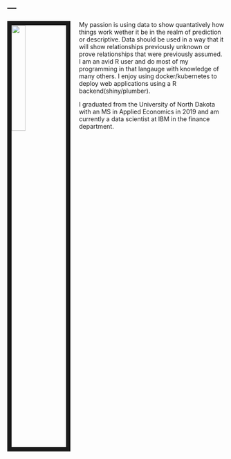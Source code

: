 ---
---


<link rel="stylesheet" href="styles.css" type="text/css">

<img src="images/BICEPS.jpg" style="width:25%; border:10px solid; margin-right: 20px" align="left">

My passion is using data to show quantatively how things work wether it be in the realm of prediction or descriptive. Data should be used in a way that it will show relationships previously unknown or prove relationships that were previously assumed. I am an avid R user and do most of my programming in that langauge with knowledge of many others. I enjoy using docker/kubernetes to deploy web applications using a R backend(shiny/plumber). 

I graduated from the University of North Dakota with an MS in Applied Economics in 2019 and am currently a data scientist at IBM in the finance department.